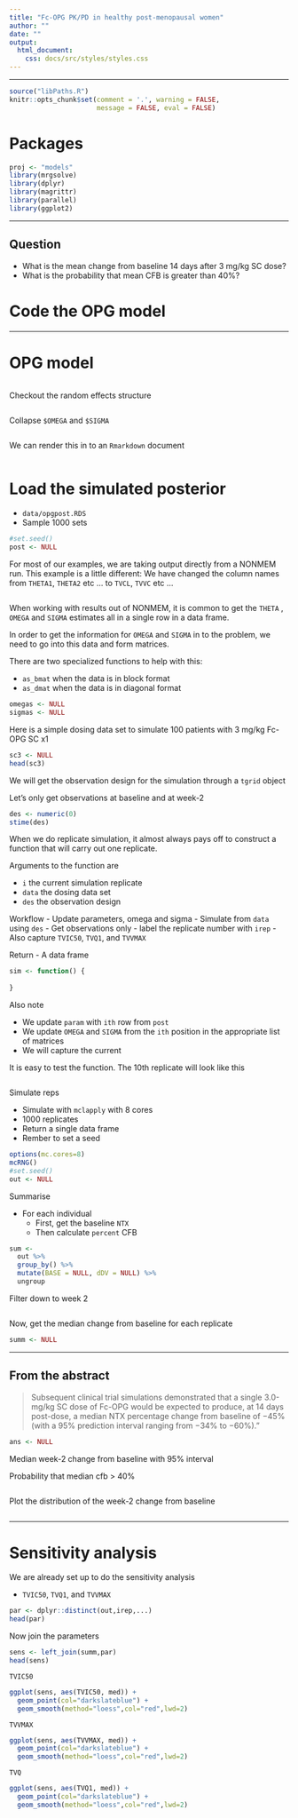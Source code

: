 ```yaml
---
title: "Fc-OPG PK/PD in healthy post-menopausal women"
author: ""
date: ""
output: 
  html_document:
    css: docs/src/styles/styles.css
---
```


<hr><div class = spacersm></div>

```r
source("libPaths.R")
knitr::opts_chunk$set(comment = '.', warning = FALSE, 
                      message = FALSE, eval = FALSE)
```

# Packages
```r
proj <- "models"
library(mrgsolve)
library(dplyr)
library(magrittr)
library(parallel)
library(ggplot2)
```

<hr><div class = spacer></div>

## Question
- What is the mean change from baseline 14 days after 3 mg/kg SC dose?
- What is the probability that mean CFB is greater than 40%?

# Code the OPG model


<hr><div class = spacer></div>
# OPG model

```r

```

Checkout the random effects structure
```r

```

Collapse `$OMEGA` and `$SIGMA`
```r

```


We can render this in to an `Rmarkdown` document
```r

```

# Load the simulated posterior

- `data/opgpost.RDS`
- Sample 1000 sets

```r
#set.seed()
post <- NULL
```


For most of our examples, we are taking output directly
from a NONMEM run. This example is a little different:
We have changed the column names from `THETA1`, `THETA2` 
etc ... to `TVCL`, `TVVC` etc ...
```r

```


When working with results out of NONMEM, it is common to get
the `THETA` , `OMEGA` and `SIGMA` estimates all in a single 
row in a data frame.  

In order to get the information for `OMEGA` and `SIGMA` in to 
the problem, we need to go into this data and 
form matrices.

There are two specialized functions to help with this:

- `as_bmat` when the data is in block format
- `as_dmat` when the data is in diagonal format

```r
omegas <- NULL
sigmas <- NULL
```


Here is a simple dosing data set to simulate 100 patients with 
3 mg/kg Fc-OPG SC x1
```r
sc3 <- NULL
head(sc3)
```


We will get the observation design for the simulation 
through a `tgrid` object

Let's only get observations at baseline and at week-2

```r
des <- numeric(0)
stime(des)
```


When we do replicate simulation, it almost always pays off
to construct a function that will carry out one
replicate.


Arguments to the function are

- `i` the current simulation replicate
- `data` the dosing data set
- `des` the observation design

Workflow
- Update parameters, omega and sigma
- Simulate from `data` using `des`
  - Get observations only
  - label the replicate number with `irep`
  - Also capture `TVIC50`, `TVQ1`, and `TVVMAX`
  
Return
 - A data frame
 
```r
sim <- function() {
  
}
```


Also note 

- We update `param` with `ith` row from `post`
- We update `OMEGA` and `SIGMA` from the `ith` position 
in the appropriate list of matrices
- We will capture the current 


It is easy to test the function.  The 10th replicate will
look like this
```r

```



Simulate reps

- Simulate with `mclapply` with 8 cores
- 1000 replicates
- Return a single data frame
- Rember to set a seed

```r
options(mc.cores=8)
mcRNG()
#set.seed()
out <- NULL
```



Summarise

- For each individual
  - First, get the baseline `NTX`
  - Then calculate `percent` CFB



```r
sum <- 
  out %>%
  group_by() %>%
  mutate(BASE = NULL, dDV = NULL) %>%
  ungroup
```



Filter down to week 2
```r

```


Now, get the median change from baseline for each replicate
```r
summ <- NULL
```


<hr><div class = spacer></div>

## From the abstract

> Subsequent clinical trial simulations demonstrated that a single 3.0-mg/kg SC dose of Fc-OPG would be expected to produce, at 14 days post-dose, a median NTX percentage change from baseline of −45% (with a 95% prediction interval ranging from −34% to −60%)."

```r
ans <- NULL
```

Median week-2 change from baseline with 95% interval


Probability that median cfb > 40%
```r

```



Plot the distribution of the week-2 change from baseline
```r

```


<hr><div class = spacer></div>

# Sensitivity analysis

We are already set up to do the sensitivity analysis

- `TVIC50`, `TVQ1`, and `TVVMAX`

```r
par <- dplyr::distinct(out,irep,...)
head(par)
```

Now join the parameters
```r
sens <- left_join(summ,par)
head(sens)
```

`TVIC50`
```r
ggplot(sens, aes(TVIC50, med)) + 
  geom_point(col="darkslateblue") + 
  geom_smooth(method="loess",col="red",lwd=2)
```

`TVVMAX`
```r
ggplot(sens, aes(TVVMAX, med)) + 
  geom_point(col="darkslateblue") +
  geom_smooth(method="loess",col="red",lwd=2)
```


`TVQ`
```r
ggplot(sens, aes(TVQ1, med)) + 
  geom_point(col="darkslateblue") +
  geom_smooth(method="loess",col="red",lwd=2)

```

